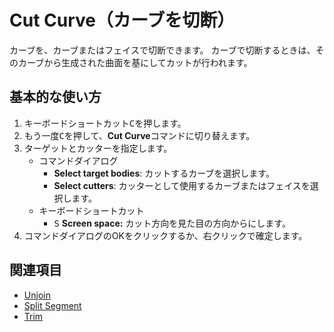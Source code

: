 
# Cut Curve（カーブを切断）

<Reference shortcut="C" command="Cut Curve" button="コマンドバー左"  buttonIcon='button-cut'/>

カーブを、カーブまたはフェイスで切断できます。
カーブで切断するときは、そのカーブから生成された曲面を基にしてカットが行われます。

## 基本的な使い方

1. キーボードショートカット<kbd>C</kbd>を押します。
2. もう一度<kbd>C</kbd>を押して、**Cut Curve**コマンドに切り替えます。
3. ターゲットとカッターを指定します。
   - <Kst>コマンドダイアログ</Kst>
      - **Select target bodies**: カットするカーブを選択します。
      - **Select cutters**: カッターとして使用するカーブまたはフェイスを選択します。
   - <Kst>キーボードショートカット</Kst>
      - <kbd>S</kbd> **Screen space:** カット方向を見た目の方向からにします。
4. コマンドダイアログのOKをクリックするか、右クリックで確定します。

## 関連項目
- [Unjoin](unjoin)
- [Split Segment](split-segment)
- [Trim](trim)